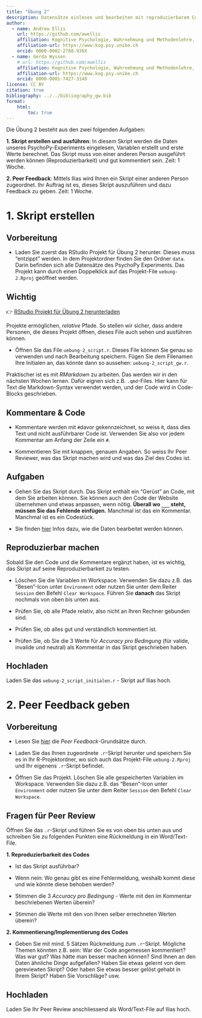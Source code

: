 ```yaml
---
title: "Übung 2"
description: Datensätze einlesen und bearbeiten mit reproduzierbarem Code.
author:
  - name: Andrew Ellis
    url: https://github.com/awellis
    affiliation: Kognitive Psychologie, Wahrnehmung und Methodenlehre, Universität Bern 
    affiliation-url: https://www.kog.psy.unibe.ch
    orcid: 0000-0002-2788-936X
  - name: Gerda Wyssen
    # url: https://github.com/awellis
    affiliation: Kognitive Psychologie, Wahrnehmung und Methodenlehre, Universität Bern 
    affiliation-url: https://www.kog.psy.unibe.ch
    orcid: 0000-0001-7427-3149
license: CC BY
citation: true
bibliography: ../../bibliography_gw.bib
format:
    html:
        toc: true
---
```


Die Übung 2 besteht aus den zwei folgenden Aufgaben:

**1. Skript erstellen und ausführen**: In diesem Skript werden die Daten unseres PsychoPy-Experiments eingelesen, Variablen erstellt und erste Werte berechnet. Das Skript muss von einer anderen Person ausgeführt werden können (Reproduzierbarkeit) und gut kommentiert sein. Zeit: 1 Woche.

**2.  Peer Feedback**: Mittels Ilias wird Ihnen ein Skript einer anderen Person zugeordnet. Ihr Auftrag ist es, dieses Skript auszuführen und dazu Feedback zu geben. Zeit: 1 Woche.


# 1. Skript erstellen

## Vorbereitung

- Laden Sie zuerst das RStudio Projekt für Übung 2 herunter. Dieses muss "entzippt" werden. In dem Projektordner finden Sie den Ordner `data`. Darin befinden sich alle Datensätze des PsychoPy Experiments. Das Projekt kann durch einen Doppelklick auf das Projekt-File `uebung-2.Rproj` geöffnet werden.

:::{.callout-tip}
## Wichtig

👉 [RStudio Projekt für Übung 2 herunterladen](../../downloadable_files/uebung-2.zip)
:::

<aside>Projekte ermöglichen, *relative* Pfade. So stellen wir sicher, dass andere Personen, die dieses Projekt öffnen, dieses File auch sehen und ausführen können.</aside>

- Öffnen Sie das File `uebung-2_script.r`. Dieses File können Sie genau so verwenden und nach Bearbeitung speichern. Fügen Sie dem Filenamen Ihre Initialen an, das könnte dann so aussehen: `uebung-2_script_gw.r`. 

<aside>Praktischer ist es mit *RMarkdown* zu arbeiten. Das werden wir in den nächsten Wochen lernen. Dafür eignen sich z.B. `.qmd`-Files. Hier kann für Text die Markdown-Syntax verwendet werden, und der Code wird in Code-Blocks geschrieben.</aside>


## Kommentare & Code

- Kommentare werden mit `#`davor gekennzeichnet, so weiss `R`, dass dies Text und nicht ausführbarer Code ist. Verwenden Sie also vor jedem Kommentar am Anfang der Zeile ein `#`.

- Kommentieren Sie mit knappen, genauen Angaben. So weiss Ihr Peer Reviewer, was das Skript machen wird und was das Ziel des Codes ist.



## Aufgaben

- Gehen Sie das Skript durch. Das Skript enthält ein "Gerüst" an Code, mit dem Sie arbeiten können. Sie können auch den Code der Website übernehmen und etwas anpassen, wenn nötig. **Überall wo `___` steht, müssen Sie das Fehlende einfügen.** Manchmal ist das ein Kommentar. 
Manchmal ist es ein Codestück.

- Sie finden [hier](https://kogpsy.github.io/neuroscicomplabFS23/pages/chapters/importing_data-2.html) Infos dazu, wie die Daten bearbeitet werden können.


## Reproduzierbar machen

Sobald Sie den Code und die Kommentare ergänzt haben, ist es wichtig, das Skript auf seine Reproduzierbarkeit zu testen.

- Löschen Sie die Variablen im Workspace. Verwenden Sie dazu z.B. das "Besen"-Icon unter `Environment` oder nutzen Sie unter dem Reiter `Session` den Befehl `Clear Workspace`. Führen Sie __danach__ das Skript nochmals von oben bis unten aus.

- Prüfen Sie, ob alle Pfade relativ, also nicht an Ihren Rechner gebunden sind. 

- Prüfen Sie, ob alles gut und verständlich kommentiert ist.

- Prüfen Sie, ob Sie die 3 Werte für *Accuracy pro Bedingung* (für valide, invalide und neutral) als Kommentar in das Skript geschrieben haben.


## Hochladen

Laden Sie das `uebung-2_script_initialen.r` - Skript auf Ilias hoch.


# 2. Peer Feedback geben

## Vorbereitung

- Lesen Sie [hier](https://kogpsy.github.io/neuroscicomplabFS23/pages/admin/leistungsnachweise.html) die _Peer Feedback_-Grundsätze durch.

- Laden Sie das Ihnen zugeordnete `.r`-Skript herunter und speichern Sie es in Ihr R-Projektordner, wo sich auch das Projekt-File `uebung-2.Rproj` und Ihr eigenens `.r`-Skript befindet.

- Öffnen Sie das Projekt. Löschen Sie alle gespeicherten Variablen im Workspace. Verwenden Sie dazu z.B. das "Besen"-Icon unter `Environment` oder nutzen Sie unter dem Reiter `Session` den Befehl `Clear Workspace`. 


## Fragen für Peer Review

Öffnen Sie das `.r`-Skript und führen Sie es von oben bis unten aus und schreiben Sie zu folgenden Punkten eine Rückmeldung in ein Word/Text-File.

**1. Reproduzierbarkeit des Codes**

- Ist das Skript ausführbar? 

- Wenn nein: Wo genau gibt es eine Fehlermeldung, weshalb kommt diese und wie könnte diese behoben werden?

- Stimmen die 3 _Accuracy pro Bedingung_ - Werte mit den im Kommentar beschriebenen Werten überein?

- Stimmen die Werte mit den von Ihnen selber errechneten Werten überein?


**2. Kommentierung/Implementierung des Codes**
    
- Geben Sie mit mind. 5 Sätzen Rückmeldung zum `.r`-Skript. Mögliche Themen könnten z.B. sein: War der Code angemessen kommentiert? Was war gut? Was hätte man besser machen können? Sind Ihnen an den Daten ähnliche Dinge aufgefallen? Haben Sie etwas gelernt von dem gereviewten Skript? Oder haben Sie etwas besser gelöst gehabt in Ihrem Skript? Haben Sie Vorschläge? usw.


## Hochladen

Laden Sie Ihr Peer Review anschliessend als Word/Text-File auf Ilias hoch.
